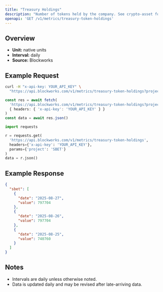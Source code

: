 ```yaml
---
title: "Treasury Holdings"
description: "Number of tokens held by the company. See crypto-asset for asset indicator"
openapi: 'GET /v1/metrics/treasury-token-holdings'
---
```


## Overview

- **Unit:** native units
- **Interval:** daily
- **Source:** Blockworks

## Example Request

<CodeGroup>

```bash cURL
curl -H "x-api-key: YOUR_API_KEY" \
  "https://api.blockworks.com/v1/metrics/treasury-token-holdings?project=SBET"
```

```typescript TypeScript
const res = await fetch(
  'https://api.blockworks.com/v1/metrics/treasury-token-holdings?project=SBET',
  { headers: { 'x-api-key': 'YOUR_API_KEY' } }
)
const data = await res.json()
```

```python Python
import requests

r = requests.get(
  'https://api.blockworks.com/v1/metrics/treasury-token-holdings',
  headers={'x-api-key': 'YOUR_API_KEY'},
  params={'project': 'SBET'}
)
data = r.json()
```

</CodeGroup>

## Example Response

```json
{
  "sbet": [
    {
      "date": "2025-08-27",
      "value": 797704
    },
    {
      "date": "2025-08-26",
      "value": 797704
    },
    {
      "date": "2025-08-25",
      "value": 740760
    }
  ]
}
```

## Notes
- Intervals are daily unless otherwise noted.
- Data is updated daily and may be revised after late-arriving data.
